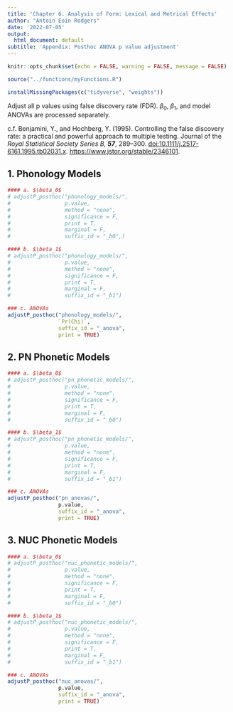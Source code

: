 ```yaml
---
title: 'Chapter 6. Analysis of Form: Lexical and Metrical Effects'
author: "Antoin Eoin Rodgers"
date: '2022-07-05'
output:
  html_document: default
subtitle: 'Appendix: Posthoc ANOVA p value adjustment'
---
```


```r
knitr::opts_chunk$set(echo = FALSE, warning = FALSE, message = FALSE)

source("../functions/myFunctions.R") 

installMissingPackages(c("tidyverse", "weights"))

```

Adjust all p values using false discovery rate (FDR). $\beta_0$, $\beta_1$, and model ANOVAs are processed separately.

c.f. Benjamini, Y., and Hochberg, Y. (1995). Controlling the false discovery rate: a practical and powerful approach to multiple testing. Journal of the *Royal Statistical Society Series B, **57***, 289--300. <doi:10.1111/j.2517-6161.1995.tb02031.x>. <https://www.jstor.org/stable/2346101>.

\newpage

## 1. Phonology Models
```r

#### a. $\beta_0$
# adjustP_posthoc("phonology_models/",
#                 p.value,
#                 method = "none",
#                 significance = F,
#                 print = T,
#                 marginal = F,
#                 suffix_id = "_b0",)
```


```r
#### b. $\beta_1$
# adjustP_posthoc("phonology_models/",
#                 p.value,
#                 method = "none",
#                 significance = F,
#                 print = T,
#                 marginal = F,
#                 suffix_id = "_b1")
```


```r
### c. ANOVAs
adjustP_posthoc("phonology_models/",
                `Pr(Chi)`,
                suffix_id = "_anova",
                print = TRUE)
```

\newpage

## 2. PN Phonetic Models

```r

#### a. $\beta_0$
# adjustP_posthoc("pn_phonetic_models/",
#                 p.value,
#                 method = "none",
#                 significance = F,
#                 print = T,
#                 marginal = F,
#                 suffix_id = "_b0")
```


```r
#### b. $\beta_1$
# adjustP_posthoc("pn_phonetic_models/",
#                 p.value,
#                 method = "none",
#                 significance = F,
#                 print = T,
#                 marginal = F,
#                 suffix_id = "_b1")
```


```r
### c. ANOVAs
adjustP_posthoc("pn_anovas/",
                p.value,
                suffix_id = "_anova",
                print = TRUE)
```

\newpage

## 3. NUC Phonetic Models


```r
#### a. $\beta_0$
# adjustP_posthoc("nuc_phonetic_models/",
#                 p.value,
#                 method = "none",
#                 significance = F,
#                 print = T,
#                 marginal = F,
#                 suffix_id = "_b0")
```


```r
#### b. $\beta_1$
# adjustP_posthoc("nuc_phonetic_models/",
#                 p.value,
#                 method = "none",
#                 significance = F,
#                 print = T,
#                 marginal = F,
#                 suffix_id = "_b1")
```


```r
### c. ANOVAs
adjustP_posthoc("nuc_anovas/",
                p.value,
                suffix_id = "_anova",
                print = TRUE)
```


